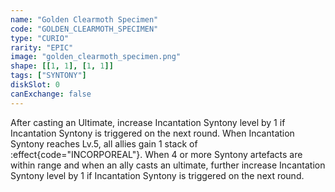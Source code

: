 ```yaml
---
name: "Golden Clearmoth Specimen"
code: "GOLDEN_CLEARMOTH_SPECIMEN"
type: "CURIO"
rarity: "EPIC"
image: "golden_clearmoth_specimen.png"
shape: [[1, 1], [1, 1]]
tags: ["SYNTONY"]
diskSlot: 0
canExchange: false
---
```


After casting an Ultimate, increase Incantation Syntony level by 1 if Incantation Syntony is triggered on the next round. When Incantation Syntony reaches Lv.5, all allies gain 1 stack of :effect{code="INCORPOREAL"}. When 4 or more Syntony artefacts are within range and when an ally casts an ultimate, further increase Incantation Syntony level by 1 if Incantation Syntony is triggered on the next round.
